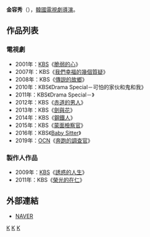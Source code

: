 {{藝人
| 姓名     = 金容秀
| 類型     = 導演
| 圖片     = 
| 圖片尺寸 = 
| 圖片簡介 = 
| 原名     =  
| 外文名   = 김용수
| 外文     = ko
| 羅馬拼音 = Kim Yong Soo
| 英文名   = 
| 綽號     = 
| 其他藝名 = 
| 國籍     = {{KOR}}
| 民族     = 
| 籍貫     = 
| 出生日期 = 
| 出生地點 = 
| 職業     = [[導演|導演]]
| 語言     = [[韓語|韓語]]
| 教育程度 = 
| 配偶     = 
| 出身地   = 
| 出道作   = 
| 出道日期 = 2001年
| 代表作   = 
| 活躍年代 = 
| 經紀公司 = [[韓國放送公社|KBS]]
}}

'''金容秀'''（{{lang-ko|'''김용수'''}}），[[韓國|韓國]][[電視劇|電視劇]][[導演|導演]]。

== 作品列表 ==
=== 電視劇 ===
*2001年：[[韓國放送公社|KBS]]《[[脆弱的心|脆弱的心]]》
*2007年：KBS《[[我們幸福的幾個質疑|我們幸福的幾個質疑]]》
*2008年：KBS《[[傳説的故鄉|傳説的故鄉]]》
*2010年：KBS《Drama Special－可怕的家伙和鬼和我》
*2011年：KBS《Drama Special－{{link-ko|白色聖誕節|화이트 크리스마스 (2011년 드라마)}}》
*2012年：KBS《[[赤道的男人|赤道的男人]]》
*2013年：KBS《[[劍與花|劍與花]]》
*2014年：KBS《[[鋼鐵人_(電視劇)|鋼鐵人]]》
*2015年：KBS《[[蒙面檢察官|蒙面檢察官]]》
*2016年：KBS《[[Baby_Sitter|Baby Sitter]]》
*2019年：[[OCN|OCN]]《[[奔跑的調查官|奔跑的調查官]]》

=== 製作人作品 ===
*2009年：[[韓國放送公社|KBS]]《[[誘惑的人生|誘惑的人生]]》
*2011年：KBS《[[榮光的在仁|榮光的在仁]]》

== 外部連結 ==
*[http://people.search.naver.com/search.naver?where=nexearch&query=%EA%B9%80%EC%9A%A9%EC%88%98&sm=tab_etc&ie=utf8&key=PeopleService&os=182921 NAVER]{{ko}}


[[Category:韓國導演|K]]
[[Category:韓國電視劇導演|K]]
[[Category:金姓|K]]